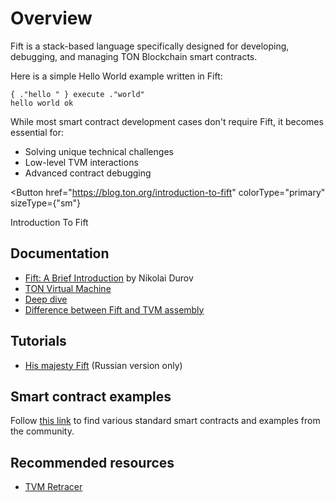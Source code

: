 

# Overview

Fift is a stack-based language specifically designed for developing, debugging, and managing TON Blockchain smart contracts.

Here is a simple Hello World example written in Fift:
```fift
{ ."hello " } execute ."world"
hello world ok
```

While most smart contract development cases don't require Fift, it becomes essential for:
- Solving unique technical challenges
- Low-level TVM interactions
- Advanced contract debugging


<Button
  href="https://blog.ton.org/introduction-to-fift"
  colorType="primary"
  sizeType={"sm"}
>
  Introduction To Fift
</Button>

## Documentation

- [Fift: A Brief Introduction](https://ton.org/fiftbase.pdf) by Nikolai Durov
- [TON Virtual Machine](/v3/documentation/tvm/overview)
- [Deep dive](/v3/documentation/smart-contracts/fift/fift-deep-dive)
- [Difference between Fift and TVM assembly](/v3/documentation/smart-contracts/fift/fift-and-tvm-assembly)

## Tutorials

- [His majesty Fift](https://www.youtube.com/playlist?list=PLyDBPwv9EPsCYG-hR4N5FRTKUkfM8POgh) (Russian version only)

## Smart contract examples
Follow [this link](/v3/documentation/smart-contracts/contracts-specs/examples#fift-smart-contracts) to find various standard smart contracts and examples from the community.

## Recommended resources

- [TVM Retracer](https://retracer.ton.org/)

<Feedback />


